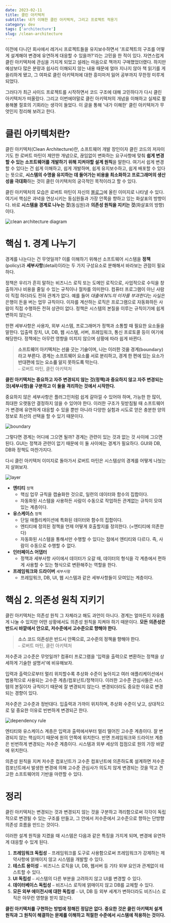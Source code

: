 ```yaml
---
date: 2023-02-11
title: 클린 아키텍처
subtitle: 내가 이해한 클린 아키텍처, 그리고 프로젝트 적용기
category: dev
tags: ['architecture']
slug: /clean-architecture
---
```


이전에 다니던 회사에서 레거시 프로젝트들을 유지보수하면서 '프로젝트의 구조를 어떻게 설계해야 변경에 유연하게 대응할 수 있을까?'라는 고민을 한 적이 있다. 자연스럽게 클린 아키텍처에 관심을 가지게 되었고 설레는 마음으로 책까지 구매했었더랬다. 하지만 예상보다 많은 분량과 쉽사리 이해되지 않는 내용 때문에 얼마 지나지 않아 책 읽기를 게을리하게 됐고, 그 여파로 클린 아키텍처에 대한 흥미마저 잃어 공부까지 무한정 미루게 되었다.

그러다가 최근 사이드 프로젝트를 시작하면서 코드 구조에 대해 고민하다가 다시 클린 아키텍처가 떠올랐다. 그리고 이번에야말로 클린 아키텍처의 개념을 이해하고 실제로 활용해볼 절호의 기회라는 생각이 들었다. 이 글을 통해 '내가 이해한' 클린 아키텍처가 무엇인지 정리해 보려고 한다.

# 클린 아키텍처란?

클린 아키텍처(Clean Architecture)란, 소프트웨어 개발 장인이자 클린 코드의 저자이기도 한 로버트 마틴이 제안한 개념으로, 끊임없이 변화하는 요구사항에 맞춰 **쉽게 변경할 수 있는 소프트웨어를 개발하기 위해 지켜야할 설계 원칙**을 말한다. 여기서 쉽게 변경할 수 있다는 건 쉽게 이해하고, 쉽게 개발하며, 쉽게 유지보수하고, 쉽게 배포할 수 있다는 뜻으로, **시스템의 수명을 유지하는 데 들어가는 비용을 최소화하고 프로그래머의 생산성을 극대화**하는 것이 클린 아키텍처의 궁극적인 목적이라고 할 수 있다.

클린 아키텍처의 모습은 로버트 마틴이 자신의 [블로그](https://blog.cleancoder.com/uncle-bob/2012/08/13/the-clean-architecture.html)에 올린 이미지로 나타낼 수 있다. 여기서 핵심은 과녁을 연상시키는 동심원들과 가장 안쪽을 향하고 있는 화살표의 방향이다. 바로 **시스템을 경계로 나누는 것**(동심원)과 **의존성 원칙을 지키는 것**(화살표의 방향)이다.

![clean architecture diagram](./clean-architecture.jpeg)

<Caption value="클린 아키텍처" />

# 핵심 1. 경계 나누기

경계를 나눈다는 건 무엇일까? 이를 이해하기 위해선 소프트웨어 시스템을 **정책**(policy)과 **세부사항**(detail)이라는 두 가지 구성요소로 분해해서 바라보는 관점이 필요하다.

정책은 우리가 흔히 말하는 비즈니스 로직 또는 도메인 로직으로, 사업적으로 수익을 창출하거나 비용을 줄일 수 있는 규칙이나 절차를 의미한다. 컴퓨터 프로그램이 아닌 사람이 직접 하더라도 전혀 관계가 없다. 예를 들어 *대출에 N%의 이자를 부과한다*는 사실은 은행이 돈을 버는 업무 규칙이다. 이자를 계산하는 로직은 프로그램으로 자동화하든 사람이 직접 수행하든 전혀 상관이 없다. 정책은 시스템의 본질을 이루는 규칙이기에 쉽게 변하지 않는다.

한편 세부사항은 사용자, 외부 시스템, 프로그래머가 정책과 소통할 때 필요한 요소들을 말한다. 입출력 장치, UI, DB, 웹 시스템, 서버, 프레임워크, 통신 프로토콜 등이 여기에 해당한다. 정책에는 아무런 영향을 미치지 않으며 상황에 따라 쉽게 바뀐다.

> **소프트웨어 아키텍처는 선을 긋는 기술이며, 나는 이러한 것을 경계(boundary)라고 부른다. 경계는 소프트웨어 요소를 서로 분리하고, 경계 한 편에 있는 요소가 반대편에 있는 요소를 알지 못하도록 막는다.** <br />
> ⎯ 로버트 마틴, 클린 아키텍처

**클린 아키텍처는 중요하고 자주 변경되지 않는 것(정책)과 중요하지 않고 자주 변경되는 것(세부사항)을 구분하고 이 둘을 격리하는 것에서 시작한다.**

중요하지 않은 세부사항은 플러그인처럼 쉽게 갈아낄 수 있어야 하며, 가능한 한 많이, 최대한 오랫동안 결정하지 않을 수 있어야 한다. 이러한 구조가 뒷받침될 때 소프트웨어가 변경에 유연하게 대응할 수 있을 뿐만 아니라 다양한 실험과 시도로 얻은 충분한 양의 정보로 최선의 선택을 할 수 있기 때문이다.

![boundary](./boundary.jpeg)

<Caption value="클린 아키텍처는 경계를 나누고 격리하는 것에서 시작한다" />

그렇다면 경계는 어디에 그으면 될까? 경계는 관련이 있는 것과 없는 것 사이에 그으면 된다. GUI는 정책과 관련이 없기 때문에 이 둘 사이에는 경계가 필요하다. GUI와 DB, DB와 정책도 마찬가지다.

다시 클린 아키텍처 이미지로 돌아가서 로버트 마틴은 시스템상의 경계를 어떻게 나눴는지 살펴보자.

![layer](./layer.png)

<Caption value="클린 아키텍처 계층" />

- **엔티티** `정책`
  - 핵심 업무 규칙을 캡슐화한 것으로, 일련의 데이터와 함수의 집합이다.
  - 자동화된 시스템을 사용하든 사람이 수동으로 작업하든 관계없는 규칙이 모여있는 계층이다.
- **유스케이스** `정책`
  - 단일 애플리케이션에 특화된 데이터와 함수의 집합이다.
  - 엔티티에 정의된 정책을 언제 어떻게 호출할지를 정의한다. (=엔티티에 의존한다)
  - 자동화된 시스템을 통해서만 수행할 수 있다는 점에서 엔티티와 다르다. 즉, 사람이 수동으로 수행할 수 없다.
- **인터페이스 어댑터**
  - 정책과 세부사항 사이에서 데이터가 오갈 때, 데이터의 형식을 각 계층에서 편하게 사용할 수 있는 형식으로 변환해주는 역할을 한다.
- **프레임워크와 드라이버** `세부사항`
  - 프레임워크, DB, UI, 웹 시스템과 같은 세부사항들이 모여있는 계층이다.

# 핵심 2. 의존성 원칙 지키기

클린 아키텍처는 의존성 원칙 그 자체라고 해도 과언이 아니다. 경계는 얼마든지 자유롭게 나눌 수 있지만 어떤 상황에서도 의존성 원칙을 지켜야 하기 때문이다. **모든 의존성은 반드시 바깥에서 안으로, 저수준에서 고수준으로 향해야 한다.**

> **소스 코드 의존성은 반드시 안쪽으로, 고수준의 정책을 향해야 한다.** <br/>
> ⎯ 로버트 마틴, 클린 아키텍처

저수준과 고수준은 무엇일까? 컴퓨터 프로그램을 '입력을 출력으로 변환하는 정책을 상세하게 기술한 설명서'에 비유해보자.

입력과 출력으로부터 멀리 위치할수록 추상화 수준이 높아지고 여러 애플리케이션에서 범용적으로 사용되는 고수준 계층/컴포넌트/정책이다. 이러한 고수준 관심사들은 시스템의 본질이자 규칙이기 때문에 잘 변경되지 않는다. 변경되더라도 중요한 이유로 변경되는 경향이 있다.

저수준은 고수준과 정반대다. 입출력과 가까이 위치하며, 추상화 수준이 낮고, 상대적으로 덜 중요한 이유로 빈번하게 변경되곤 한다.

![dependency rule](./dependency-rule.png)

<Caption value="모든 의존성은 반드시 바깥에서 안으로, 저수준에서 고수준으로 향해야 한다" />

엔티티와 유스케이스 계층은 입력과 출력에서부터 멀리 떨어진 고수준 계층이다. 잘 변경되지 않는 핵심이기 때문에 원의 안쪽에 위치한다. 반면 프레임워크와 드라이브 계층은 빈번하게 변경되는 저수준 계층이다. 시스템과 외부 세상의 접점으로 원의 가장 바깥에 위치한다.

의존성 원칙을 지켜 저수준 컴포넌트가 고수준 컴포넌트에 의존하도록 설계하면 저수준 컴포넌트에서 발생한 변경에 의해 고수준 관심사가 의도치 않게 변경되는 것을 막고 견고한 소프트웨어의 기반을 마련할 수 있다.

# 정리

클린 아키텍처는 변경되는 것과 변경되지 않는 것을 구분하고 격리함으로써 각각이 독립적으로 변경될 수 있는 구조를 만들고, 그 안에서 저수준에서 고수준으로 향하는 단방향 의존성 흐름을 만드는 것이다.

이러한 설계 원칙을 지켰을 때 시스템은 다음과 같은 특징을 가지게 되며, 변경에 유연하게 대응할 수 있게 된다.

1. **프레임워크 독립성** ⎯ 프레임워크를 도구로 사용함으로써 프레임워크가 강제하는 제약사항에 얽매이지 않고 시스템을 개발할 수 있다.
2. **테스트 용이성** ⎯ 비즈니스 로직을 UI, DB, 웹서버 등 기타 외부 요인과 관계없이 테스트할 수 있다.
3. **UI 독립성** ⎯ 시스템의 다른 부분을 고려하지 않고 UI를 변경할 수 있다.
4. **데이터베이스 독립성** ⎯ 비즈니스 로직에 얽매이지 않고 DB를 교체할 수 있다.
5. **모든 외부 에이전시에 대한 독립성** ⎯ UI, DB 등 외부 세계가 변하더라도 비즈니스 로직은 아무런 영향을 받지 않는다.

**클린 아키텍처를 구현하는 방법에 정해진 정답은 없다. 중요한 것은 클린 아키텍처 설계 원칙과 그 원칙이 해결하는 문제를 이해하고 적절한 수준에서 시스템에 적용하는 것이다.**
